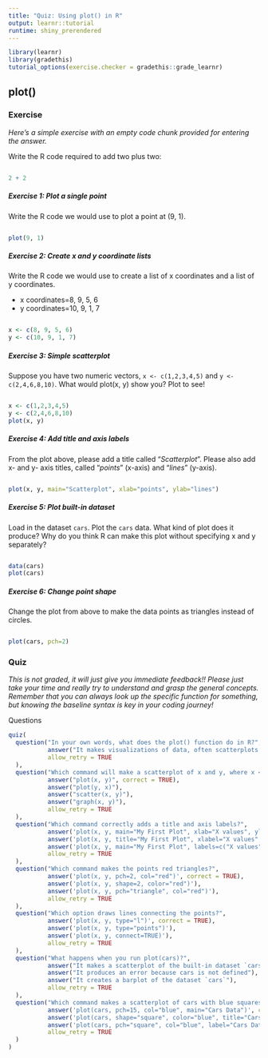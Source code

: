 ```yaml
---
title: "Quiz: Using plot() in R"
output: learnr::tutorial
runtime: shiny_prerendered
---
```


```r
library(learnr)
library(gradethis)
tutorial_options(exercise.checker = gradethis::grade_learnr)
```

## plot()

### Exercise

*Here's a simple exercise with an empty code chunk provided for entering the answer.*

Write the R code required to add two plus two:

```r



```

```r
2 + 2
```

##### Exercise 1: Plot a single point
Write the R code we would use to plot a point at (9, 1).

```r



```

```r
plot(9, 1)
```

##### Exercise 2: Create x and y coordinate lists
Write the R code we would use to create a list of x coordinates and a list of y coordinates.

-   x coordinates=8, 9, 5, 6
-   y coordinates=10, 9, 1, 7

```r



```

```r
x <- c(8, 9, 5, 6)
y <- c(10, 9, 1, 7)
```

##### Exercise 3: Simple scatterplot
Suppose you have two numeric vectors, `x <- c(1,2,3,4,5)` and `y <- c(2,4,6,8,10)`. What would plot(x, y) show you? Plot to see!

```r




```

```r
x <- c(1,2,3,4,5)
y <- c(2,4,6,8,10)
plot(x, y)
```

##### Exercise 4: Add title and axis labels
From the plot above, please add a title called "*Scatterplot*". Please also add x- and y- axis titles, called "*points*" (x-axis) and "*lines*" (y-axis).

```r




```

```r
plot(x, y, main="Scatterplot", xlab="points", ylab="lines")
```

##### Exercise 5: Plot built-in dataset
Load in the dataset `cars`. Plot the `cars` data. What kind of plot does it produce? Why do you think R can make this plot without specifying x and y separately?

```r




```

```r
data(cars)
plot(cars)
```

##### Exercise 6: Change point shape
Change the plot from above to make the data points as triangles instead of circles.

```r




```

```r
plot(cars, pch=2)
```

### Quiz

*This is not graded, it will just give you immediate feedback!! Please just take your time and really try to understand and grasp the general concepts. Remember that you can always look up the specific function for something, but knowing the baseline syntax is key in your coding journey!*

Questions
```r
quiz(
  question("In your own words, what does the plot() function do in R?",
           answer("It makes visualizations of data, often scatterplots.", correct = TRUE),
           allow_retry = TRUE
  ),
  question("Which command will make a scatterplot of x and y, where x <- c(1,2,3,4,5) and y <- c(2,4,6,8,10)?",
           answer("plot(x, y)", correct = TRUE),
           answer("plot(y, x)"),
           answer("scatter(x, y)"),
           answer("graph(x, y)"),
           allow_retry = TRUE
  ),
  question("Which command correctly adds a title and axis labels?",
           answer('plot(x, y, main="My First Plot", xlab="X values", ylab="Y values")', correct = TRUE),
           answer('plot(x, y, title="My First Plot", xlabel="X values", ylabel="Y values")'),
           answer('plot(x, y, main="My First Plot", labels=c("X values","Y values"))'),
           allow_retry = TRUE
  ),
  question("Which command makes the points red triangles?",
           answer('plot(x, y, pch=2, col="red")', correct = TRUE),
           answer('plot(x, y, shape=2, color="red")'),
           answer('plot(x, y, pch="triangle", col="red")'),
           allow_retry = TRUE
  ),
  question("Which option draws lines connecting the points?",
           answer('plot(x, y, type="l")', correct = TRUE),
           answer('plot(x, y, type="points")'),
           answer('plot(x, y, connect=TRUE)'),
           allow_retry = TRUE
  ),
  question("What happens when you run plot(cars)?",
           answer("It makes a scatterplot of the built-in dataset `cars`", correct = TRUE),
           answer("It produces an error because cars is not defined"),
           answer("It creates a barplot of the dataset `cars`"),
           allow_retry = TRUE
  ),
  question("Which command makes a scatterplot of cars with blue squares and the title 'Cars Data'?",
           answer('plot(cars, pch=15, col="blue", main="Cars Data")', correct = TRUE),
           answer('plot(cars, shape="square", color="blue", title="Cars Data")'),
           answer('plot(cars, pch="square", col="blue", label="Cars Data")'),
           allow_retry = TRUE
  )
)
```
